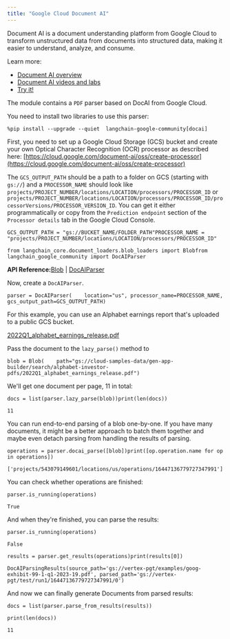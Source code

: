 ```yaml
---
title: "Google Cloud Document AI"
---
```


Document AI is a document understanding platform from Google Cloud to transform unstructured data from documents into structured data, making it easier to understand, analyze, and consume.

Learn more:

* [Document AI overview](https://cloud.google.com/document-ai/oss/overview)
* [Document AI videos and labs](https://cloud.google.com/document-ai/oss/videos)
* [Try it!](https://cloud.google.com/document-ai/oss/drag-and-drop)

The module contains a `PDF` parser based on DocAI from Google Cloud.

You need to install two libraries to use this parser:

```
%pip install --upgrade --quiet  langchain-google-community[docai]
```

First, you need to set up a Google Cloud Storage (GCS) bucket and create your own Optical Character Recognition (OCR) processor as described here: [https://cloud.google.com/document-ai/oss/create-processor](https://cloud.google.com/document-ai/oss/create-processor)

The `GCS_OUTPUT_PATH` should be a path to a folder on GCS (starting with `gs://`) and a `PROCESSOR_NAME` should look like `projects/PROJECT_NUMBER/locations/LOCATION/processors/PROCESSOR_ID` or `projects/PROJECT_NUMBER/locations/LOCATION/processors/PROCESSOR_ID/processorVersions/PROCESSOR_VERSION_ID`. You can get it either programmatically or copy from the `Prediction endpoint` section of the `Processor details` tab in the Google Cloud Console.

```
GCS_OUTPUT_PATH = "gs://BUCKET_NAME/FOLDER_PATH"PROCESSOR_NAME = "projects/PROJECT_NUMBER/locations/LOCATION/processors/PROCESSOR_ID"
```

```
from langchain_core.document_loaders.blob_loaders import Blobfrom langchain_google_community import DocAIParser
```

**API Reference:**[Blob](https://python.langchain.com/api_reference/core/documents/langchain_core.documents.base.Blob.html) | [DocAIParser](https://python.langchain.com/api_reference/google_community/docai/langchain_google_community.docai.DocAIParser.html)

Now, create a `DocAIParser`.

```
parser = DocAIParser(    location="us", processor_name=PROCESSOR_NAME, gcs_output_path=GCS_OUTPUT_PATH)
```

For this example, you can use an Alphabet earnings report that's uploaded to a public GCS bucket.

[2022Q1\_alphabet\_earnings\_release.pdf](https://storage.googleapis.com/cloud-samples-data/gen-app-builder/search/alphabet-investor-pdfs/2022Q1_alphabet_earnings_release.pdf)

Pass the document to the `lazy_parse()` method to

```
blob = Blob(    path="gs://cloud-samples-data/gen-app-builder/search/alphabet-investor-pdfs/2022Q1_alphabet_earnings_release.pdf")
```

We'll get one document per page, 11 in total:

```
docs = list(parser.lazy_parse(blob))print(len(docs))
```

```
11
```

You can run end-to-end parsing of a blob one-by-one. If you have many documents, it might be a better approach to batch them together and maybe even detach parsing from handling the results of parsing.

```
operations = parser.docai_parse([blob])print([op.operation.name for op in operations])
```

```
['projects/543079149601/locations/us/operations/16447136779727347991']
```

You can check whether operations are finished:

```
parser.is_running(operations)
```

```
True
```

And when they're finished, you can parse the results:

```
parser.is_running(operations)
```

```
False
```

```
results = parser.get_results(operations)print(results[0])
```

```
DocAIParsingResults(source_path='gs://vertex-pgt/examples/goog-exhibit-99-1-q1-2023-19.pdf', parsed_path='gs://vertex-pgt/test/run1/16447136779727347991/0')
```

And now we can finally generate Documents from parsed results:

```
docs = list(parser.parse_from_results(results))
```

```
print(len(docs))
```

```
11
```
